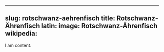 
---
slug: rotschwanz-aehrenfisch
title: Rotschwanz-Ährenfisch
latin:
image: Rotschwanz-Ährenfisch
wikipedia: 
---

I am content.
